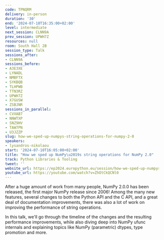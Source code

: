 ```yaml
---
code: TPNQRM
delivery: in-person
duration: '30'
end: '2024-07-10T16:35:00+02:00'
level: intermediate
next_session: CLNN9A
prev_session: UPWH7Z
resources: null
room: South Hall 2B
session_type: Talk
sessions_after:
- CLNN9A
sessions_before:
- A3E3XE
- LYNADL
- NMBFTX
- SYKBQB
- TLHPWB
- TTN3RZ
- UPWH7Z
- X7GUSW
- ZSBJNR
sessions_in_parallel:
- CVXAB7
- NNWTXP
- SNZ9HV
- TAW7PN
- U3JZZP
slug: how-we-sped-up-numpys-string-operations-for-numpy-2-0
speakers:
- lysandros-nikolaou
start: '2024-07-10T16:05:00+02:00'
title: "How we sped up NumPy\u2019s string operations for NumPy 2.0"
track: Python Libraries & Tooling
tweet: ''
website_url: https://ep2024.europython.eu/session/how-we-sped-up-numpys-string-operations-for-numpy-2-0
youtube_url: https://youtube.com/watch?v=ZhOtCkQCNl0
---
```


After a huge amount of work from many people, NumPy 2.0.0 has been released, the first major NumPy release since 2006! Among the many new features, several changes to both the Python API and the C API, and a great deal of documentation improvements, there was also a lot of work on improving the performance of string operations.

In this talk, we'll go through the timeline of the changes and the resulting performance improvements, while also diving deep into NumPy ufunc internals and explaining topics like NumPy (parametric) dtypes, type promotion and more.
